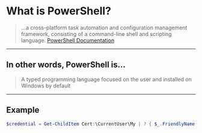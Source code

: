 <!-- section-title: 🤓 What is PowerShell? -->

# What is PowerShell?

> ...a cross-platform task automation and configuration management framework, consisting of a command-line shell and scripting language.
 [PowerShell Documentation](https://docs.microsoft.com/en-us/powershell/scripting/overview?view=powershell-7.1)

 ---
 
## In other words, PowerShell is... 
> A typed programming language focused on the user and installed on Windows by default

---

## Example
```powershell
$credential = Get-ChildItem Cert:\CurrentUser\My | ? { $_.FriendlyName -like "Digital Signature" }
```
